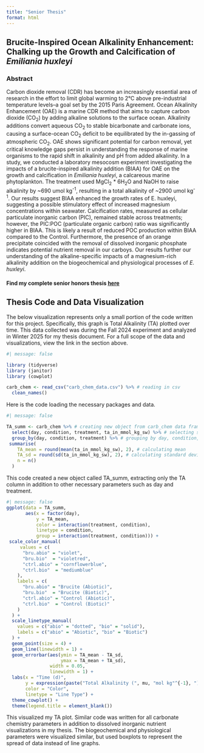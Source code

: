 ```yaml
---
title: "Senior Thesis"
format: html
---
```


## Brucite-Inspired Ocean Alkalinity Enhancement: Chalking up the Growth and Calcification of *Emiliania huxleyi*
### Abstract
Carbon dioxide removal (CDR) has become an increasingly essential area of research in the effort to limit global warming to 2°C above pre-industrial temperature levels–a goal set by the 2015 Paris Agreement. Ocean Alkalinity Enhancement (OAE) is a marine CDR method that aims to capture carbon dioxide (CO~2~) by adding alkaline solutions to the surface ocean. Alkalinity additions convert aqueous CO~2~ to stable bicarbonate and carbonate ions, causing a surface-ocean CO~2~ deficit to be equilibrated by the in-gassing of atmospheric CO~2~. OAE shows significant potential for carbon removal, yet critical knowledge gaps persist in understanding the response of marine organisms to the rapid shift in alkalinity and pH from added alkalinity. In a study, we conducted a laboratory mesocosm experiment investigating the impacts of a brucite-inspired alkalinity addition (BIAA) for OAE on the growth and calcification in *Emiliania huxleyi*, a calcareous marine phytoplankton. The treatment used MgCl~2~ * 6H~2~O and NaOH to raise alkalinity by ~690 umol kg^-1^,  resulting in a total alkalinity of ~2900 umol kg^-1^. Our results suggest BIAA enhanced the growth rates of E. huxleyi, suggesting a possible stimulatory effect of increased magnesium concentrations within seawater. Calcification rates, measured as cellular particulate inorganic carbon (PIC), remained stable across treatments; however, the PIC:POC (particulate organic carbon) ratio was significantly higher in BIAA. This is likely a result of reduced POC production within BIAA compared to the Control. Furthermore, the presence of an orange precipitate coincided with the removal of dissolved inorganic phosphate indicates potential nutrient removal in our carboys. Our results further our understanding of the alkaline-specific impacts of a magnesium-rich alkalinity addition on the biogeochemical and physiological processes of *E. huxleyi*.

#### Find my complete senior honors thesis [here](/images/include link.pdf)

## Thesis Code and Data Visualization
The below visualization represents only a small portion of the code written for this project. Specifically, this graph is Total Alkalinity (TA) plotted over time. This data collected was during the Fall 2024 experiment and analyzed in Winter 2025 for my thesis document. For a full scope of the data and visualizations, view the link in the section above.

```r
#| message: false

library (tidyverse)
library (janitor)
library (cowplot)

carb_chem <- read_csv("carb_chem_data.csv") %>% # reading in csv
  clean_names()
```
Here is the code loading the necessary packages and data.

```r
#| message: false

TA_summ <- carb_chem %>% # creating new object from carb_chem data frame
  select(day, condition, treatment, ta_in_mmol_kg_sw) %>% # selecting specific parameter
  group_by(day, condition, treatment) %>% # grouping by day, condition, and treatment
 summarise(
    TA_mean = round(mean(ta_in_mmol_kg_sw), 2), # calculating mean
    TA_sd = round(sd(ta_in_mmol_kg_sw), 2), # calculating standard deviation
    n = n()
  )
```
This code created a new object called TA_summ, extracting only the TA column in addition to other necessary parameters such as day and treatment.

```r
#| message: false
ggplot(data = TA_summ,
       aes(x = factor(day),
           y = TA_mean,
           color = interaction(treatment, condition),
           linetype = condition,
           group = interaction(treatment, condition))) +
 scale_color_manual(
     values = c(
      "bru.abio" = "violet",
      "bru.bio"  = "violetred",
      "ctrl.abio" = "cornflowerblue",
      "ctrl.bio"  = "mediumblue"
    ),
    labels = c(
      "bru.abio" = "Brucite (Abiotic)",
      "bru.bio"  = "Brucite (Biotic)",
      "ctrl.abio" = "Control (Abiotic)",
      "ctrl.bio"  = "Control (Biotic)"
    )
  ) +
  scale_linetype_manual(
    values = c("abio" = "dotted", "bio" = "solid"),
    labels = c("abio" = "Abiotic", "bio" = "Biotic")
  ) +
  geom_point(size = 4) +
  geom_line(linewidth = 1) +
  geom_errorbar(aes(ymin = TA_mean - TA_sd,
                    ymax = TA_mean + TA_sd),
                width = 0.05,
                linewidth = 1) +
  labs(x = "Time (d)",
       y = expression(paste("Total Alkalinity (", mu, "mol kg"^{-1}, ")")),
       color = "Color",
       linetype = "Line Type") +
  theme_cowplot() +
  theme(legend.title = element_blank())
```
This visualized my TA plot. Similar code was written for all carbonate chemistry parameters in addition to dissolved inorganic nutrient visualizations in my thesis. The biogeochemical and physiological parameters were visualized similar, but used boxplots to represent the spread of data instead of line graphs. 
